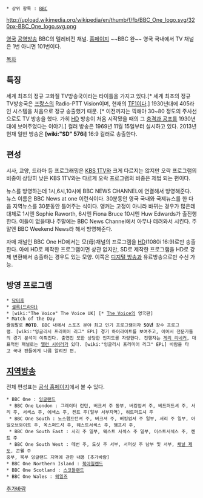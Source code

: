  * 상위 항목 : [[BBC]]

http://upload.wikimedia.org/wikipedia/en/thumb/f/fb/BBC_One_logo.svg/320px-BBC_One_logo.svg.png

[[영국]] [[공영방송]] BBC의 텔레비전 채널. [http://www.bbc.co.uk/bbcone 홈페이지] ~~BBC 완~~ 영국 국내에서 TV 채널은 1번 아니면 101번이다. 

[[목차]]
== 특징 ==
세계 최초의 정규 고화질 TV방송국이라는 타이틀을 가지고 있다.[* 세계 최초의 정규 TV방송국은 [[프랑스]]의 Radio-PTT Vision이며, 현재의 [[TF1]]이다.] 1930년대에 405라인 시스템을 처음으로 정규 송출했기 때문. [* 이전까지는 끽해야 30~80 정도의 주사선으로도 TV 방송을 했다. 가히 [[HD]] 방송이 처음 시작됐을 때의 그 [[충격과 공포]]를 1930년대에 보여주었다는 이야기.] 컬러 방송은 1969년 11월 15일부터 실시하고 있다. 2013년 현재 일반 방송은 '''[wiki:"SD" 576i]''' 16:9 컬러로 송출한다.

== 편성 ==
시사, 교양, 드라마 등 프로그래밍은 [[KBS 1TV]]와 크게 다르지는 않지만 오락 프로그램의 비중이 상당히 낮은 KBS 1TV와는 다르게 오락 프로그램의 비중은 제법 되는 편이다.

뉴스를 방영하는데 1시,6시,10시에 BBC NEWS CHANNEL에 연결해서 방영해준다. 뉴스 이름은 BBC News at one 이런식이다. 30분동안 영국 국내와 국제뉴스를 한 다음 지역뉴스를 30분동안 틀어주는 식이다. 앵커는 고정이 아니라 바뀌는 경우가 많은데 대체로 1시엔 Sophie Raworth, 6시엔 Fiona Bruce 10시엔 Huw Edwards가 출진행한다. 이들이 없을때나 주말에는 BBC News Channel에서 아무나 데려와서 시킨다. 주말엔 BBC Weekend News라 해서 방영해준다. 

자매 채널인 BBC One HD에서는 모(母)채널의 프로그램을 [[HD]](1080i 16:9)로만 송출한다. 아예 HD로 제작한 프로그램이면 상관 없지만, SD로 제작한 프로그램을 HD로 강제 변환해서 송출하는 경우도 있는 모양. 이쪽은 [[디지털 방송]]과 유료방송으로만 수신 가능.

== 방영 프로그램 ==
 * [[닥터후]]
 * [[셜록(드라마)]]
 * [wiki:"The Voice" The Voice UK] [* [[The Voice]]의 영국판]
 * Match of the Day 
 줄임말로 '''MOTD'''. BBC 내에서 스포츠 분야 최고 인기 프로그램이자 '''50년''' 장수 프로그램. [wiki:"잉글리시 프리미어 리그" EPL] 경기 하이라이트를 보여주고, 이어서 전문가들의 경기 분석이 이뤄진다. 출연진 또한 상당한 인지도를 자랑한다. 진행자는 [[게리 리네커]], 대표적인 패널로는 [[앨런 시어러]]가 있다. [wiki:"잉글리시 프리미어 리그" EPL] 바람을 타고 국내 팬들에게 나름 알려진 편.  

== [[지역방송]] ==
전체 편성표는 [http://www.bbc.co.uk/bbcone/programmes/schedules 공식 홈페이지]에서 볼 수 있다.
 * BBC One : [[잉글랜드]]
  * BBC One London : 그레이터 런던, 버크셔 주 동부, 버킹엄셔 주, 베드퍼드셔 주, 서리 주, 서섹스 주, 에섹스 주, 켄트 주(일부 서부지역), 허트퍼드셔 주
  * BBC One South : 노스햄프턴셔 주, 버크셔 주, 버킹엄셔 주 일부, 서리 주 일부, 아일오브와이트 주, 옥스퍼드셔 주, 웨스트서섹스 주, 햄프셔 주, 
  * BBC One South East : 서리 주 일부, 웨스트 서섹스 주 일부, 이스트서섹스 주, 켄트 주
  * BBC One South West : 데번 주, 도싯 주 서부, 서머싯 주 남부 및 서부, [[채널 제도]], 콘웰 주
 중부, 북부 잉글랜드 지역에 관한 내용 [추가바람]
 * BBC One Northern Island : [[북아일랜드]]
 * BBC One Scotland : [[스코틀랜드]]
 * BBC One Wales : [[웨일즈]]

[[추가바람]]
